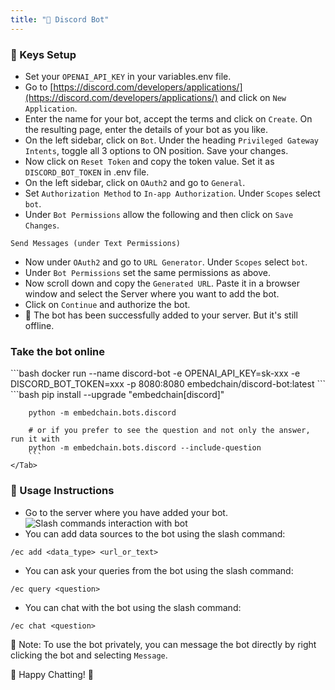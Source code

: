 ```yaml
---
title: "🤖 Discord Bot"
---
```


### 🔑 Keys Setup

- Set your `OPENAI_API_KEY` in your variables.env file.
- Go to [https://discord.com/developers/applications/](https://discord.com/developers/applications/) and click on `New Application`.
- Enter the name for your bot, accept the terms and click on `Create`. On the resulting page, enter the details of your bot as you like.
- On the left sidebar, click on `Bot`. Under the heading `Privileged Gateway Intents`, toggle all 3 options to ON position. Save your changes.
- Now click on `Reset Token` and copy the token value. Set it as `DISCORD_BOT_TOKEN` in .env file.
- On the left sidebar, click on `OAuth2` and go to `General`.
- Set `Authorization Method` to `In-app Authorization`. Under `Scopes` select `bot`.
- Under `Bot Permissions` allow the following and then click on `Save Changes`.

```text
Send Messages (under Text Permissions)
```

- Now under `OAuth2` and go to `URL Generator`. Under `Scopes` select `bot`.
- Under `Bot Permissions` set the same permissions as above.
- Now scroll down and copy the `Generated URL`. Paste it in a browser window and select the Server where you want to add the bot.
- Click on `Continue` and authorize the bot.
- 🎉 The bot has been successfully added to your server. But it's still offline.

### Take the bot online

<Tabs>
    <Tab title="docker">
        ```bash
        docker run --name discord-bot -e OPENAI_API_KEY=sk-xxx -e DISCORD_BOT_TOKEN=xxx -p 8080:8080 embedchain/discord-bot:latest
        ```
    </Tab>
    <Tab title="python">
        ```bash
        pip install --upgrade "embedchain[discord]"

        python -m embedchain.bots.discord

        # or if you prefer to see the question and not only the answer, run it with
        python -m embedchain.bots.discord --include-question
        ```
    </Tab>
</Tabs>

### 🚀 Usage Instructions

- Go to the server where you have added your bot.
  ![Slash commands interaction with bot](https://github.com/embedchain/embedchain/assets/73601258/bf1414e3-d408-4863-b0d2-ef382a76467e)
- You can add data sources to the bot using the slash command:

```text
/ec add <data_type> <url_or_text>
```

- You can ask your queries from the bot using the slash command:

```text
/ec query <question>
```

- You can chat with the bot using the slash command:

```text
/ec chat <question>
```

📝 Note: To use the bot privately, you can message the bot directly by right clicking the bot and selecting `Message`.

🎉 Happy Chatting! 🎉
